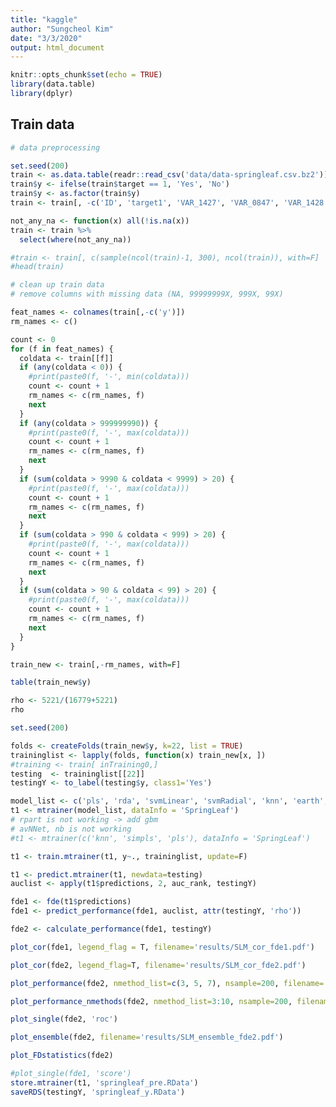 ```yaml
---
title: "kaggle"
author: "Sungcheol Kim"
date: "3/3/2020"
output: html_document
---
```


```r
knitr::opts_chunk$set(echo = TRUE)
library(data.table)
library(dplyr)
```

## Train data

```r
# data preprocessing

set.seed(200)
train <- as.data.table(readr::read_csv('data/data-springleaf.csv.bz2'))
train$y <- ifelse(train$target == 1, 'Yes', 'No')
train$y <- as.factor(train$y)
train <- train[, -c('ID', 'target1', 'VAR_1427', 'VAR_0847', 'VAR_1428')]

not_any_na <- function(x) all(!is.na(x))
train <- train %>% 
  select(where(not_any_na)) 

#train <- train[, c(sample(ncol(train)-1, 300), ncol(train)), with=F]
#head(train)
```

```r
# clean up train data
# remove columns with missing data (NA, 99999999X, 999X, 99X)

feat_names <- colnames(train[,-c('y')])
rm_names <- c()

count <- 0
for (f in feat_names) {
  coldata <- train[[f]]
  if (any(coldata < 0)) {
    #print(paste0(f, '-', min(coldata)))
    count <- count + 1
    rm_names <- c(rm_names, f)
    next
  }
  if (any(coldata > 999999990)) {
    #print(paste0(f, '-', max(coldata)))
    count <- count + 1
    rm_names <- c(rm_names, f)
    next
  }
  if (sum(coldata > 9990 & coldata < 9999) > 20) {
    #print(paste0(f, '-', max(coldata)))
    count <- count + 1
    rm_names <- c(rm_names, f)
    next
  }
  if (sum(coldata > 990 & coldata < 999) > 20) {
    #print(paste0(f, '-', max(coldata)))
    count <- count + 1
    rm_names <- c(rm_names, f)
    next
  }
  if (sum(coldata > 90 & coldata < 99) > 20) {
    #print(paste0(f, '-', max(coldata)))
    count <- count + 1
    rm_names <- c(rm_names, f)
    next
  }
}

train_new <- train[,-rm_names, with=F]
```


```r
table(train_new$y)
```

```r
rho <- 5221/(16779+5221)
rho
```


```r
set.seed(200)

folds <- createFolds(train_new$y, k=22, list = TRUE)
traininglist <- lapply(folds, function(x) train_new[x, ])
#training <- train[ inTraining0,]
testing  <- traininglist[[22]]
testingY <- to_label(testing$y, class1='Yes')
```

```r
model_list <- c('pls', 'rda', 'svmLinear', 'svmRadial', 'knn', 'earth', 'mlp', 'rf', 'gbm', 'ctree', 'C5.0', 'bayesglm', 'glm', 'glmnet', 'simpls', 'dwdRadial', 'xgbTree', 'xgbLinear', 'nnet')
t1 <- mtrainer(model_list, dataInfo = 'SpringLeaf')
# rpart is not working -> add gbm
# avNNet, nb is not working
#t1 <- mtrainer(c('knn', 'simpls', 'pls'), dataInfo = 'SpringLeaf')
```

```r
t1 <- train.mtrainer(t1, y~., traininglist, update=F)
```

```r
t1 <- predict.mtrainer(t1, newdata=testing)
auclist <- apply(t1$predictions, 2, auc_rank, testingY)
```

```r
fde1 <- fde(t1$predictions)
fde1 <- predict_performance(fde1, auclist, attr(testingY, 'rho'))
```

```r
fde2 <- calculate_performance(fde1, testingY)
```

```r
plot_cor(fde1, legend_flag = T, filename='results/SLM_cor_fde1.pdf')
```
```r
plot_cor(fde2, legend_flag=T, filename='results/SLM_cor_fde2.pdf')
```

```r
plot_performance(fde2, nmethod_list=c(3, 5, 7), nsample=200, filename='results/SLM_perf_fde2.pdf')
```

```r
plot_performance_nmethods(fde2, nmethod_list=3:10, nsample=200, filename='results/SLM_perf_nmethod_fde2.pdf')
```

```r
plot_single(fde2, 'roc')
```

```r
plot_ensemble(fde2, filename='results/SLM_ensemble_fde2.pdf')
```

```r
plot_FDstatistics(fde2)
```

```r
#plot_single(fde1, 'score')
store.mtrainer(t1, 'springleaf_pre.RData')
saveRDS(testingY, 'springleaf_y.RData')
```



